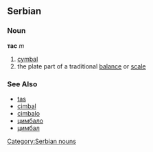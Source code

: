 ==Serbian==
===Noun===
'''тас''' ''m''
[[Category:Serbian nouns]]
#[[cymbal]]
#the plate part of a traditional [[balance]] or [[scale]]
===See Also===
*[[tas]]
*[[cimbal]]
*[[cimbalo]]
*[[цимбало]]
*[[цимбал]]